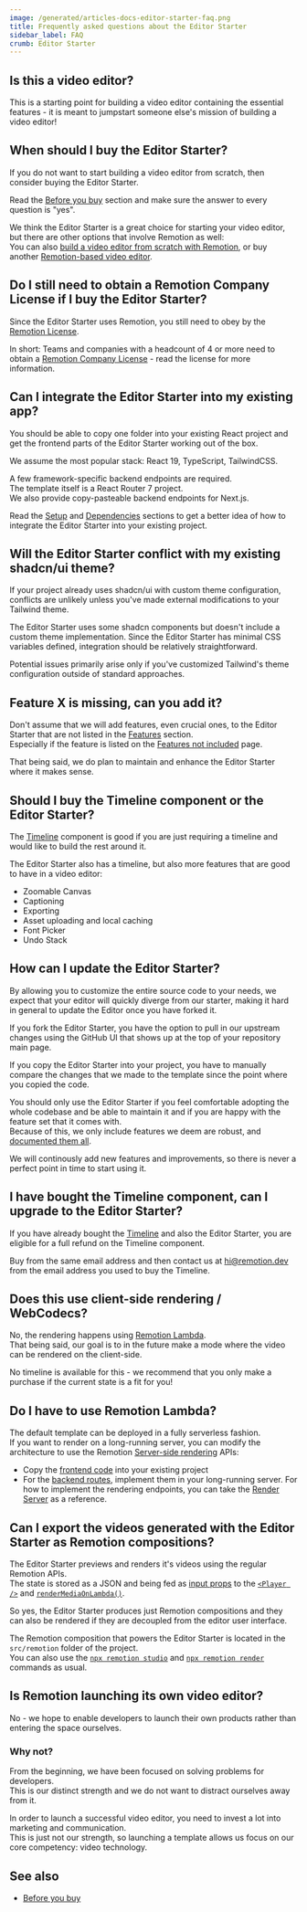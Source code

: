 ```yaml
---
image: /generated/articles-docs-editor-starter-faq.png
title: Frequently asked questions about the Editor Starter
sidebar_label: FAQ
crumb: Editor Starter
---
```


## Is this a video editor?

This is a starting point for building a video editor containing the essential features - it is meant to jumpstart someone else's mission of building a video editor!

## When should I buy the Editor Starter?

If you do not want to start building a video editor from scratch, then consider buying the Editor Starter.

Read the [Before you buy](/docs/editor-starter/before-you-buy) section and make sure the answer to every question is "yes".

We think the Editor Starter is a great choice for starting your video editor, but there are other options that involve Remotion as well:  
You can also [build a video editor from scratch with Remotion](/docs/building-a-timeline), or buy another [Remotion-based video editor](/docs/buy-a-video-editor).

## Do I still need to obtain a Remotion Company License if I buy the Editor Starter?

Since the Editor Starter uses Remotion, you still need to obey by the [Remotion License](/docs/license).

In short: Teams and companies with a headcount of 4 or more need to obtain a [Remotion Company License](https://remotion.pro/license) - read the license for more information.

## Can I integrate the Editor Starter into my existing app?

You should be able to copy one folder into your existing React project and get the frontend parts of the Editor Starter working out of the box.

We assume the most popular stack: React 19, TypeScript, TailwindCSS.

A few framework-specific backend endpoints are required.  
The template itself is a React Router 7 project.  
We also provide copy-pasteable backend endpoints for Next.js.

Read the [Setup](/docs/editor-starter/setup) and [Dependencies](/docs/editor-starter/dependencies) sections to get a better idea of how to integrate the Editor Starter into your existing project.

## Will the Editor Starter conflict with my existing shadcn/ui theme?

If your project already uses shadcn/ui with custom theme configuration, conflicts are unlikely unless you've made external modifications to your Tailwind theme.

The Editor Starter uses some shadcn components but doesn't include a custom theme implementation. Since the Editor Starter has minimal CSS variables defined, integration should be relatively straightforward.

Potential issues primarily arise only if you've customized Tailwind's theme configuration outside of standard approaches.

## Feature X is missing, can you add it?

Don't assume that we will add features, even crucial ones, to the Editor Starter that are not listed in the [Features](/docs/editor-starter/features) section.  
Especially if the feature is listed on the [Features not included](/docs/editor-starter/features-not-included) page.

That being said, we do plan to maintain and enhance the Editor Starter where it makes sense.

## Should I buy the Timeline component or the Editor Starter?

The [Timeline](/docs/timeline) component is good if you are just requiring a timeline and would like to build the rest around it.

The Editor Starter also has a timeline, but also more features that are good to have in a video editor:

- Zoomable Canvas
- Captioning
- Exporting
- Asset uploading and local caching
- Font Picker
- Undo Stack

## How can I update the Editor Starter?

By allowing you to customize the entire source code to your needs, we expect that your editor will quickly diverge from our starter, making it hard in general to update the Editor once you have forked it.

If you fork the Editor Starter, you have the option to pull in our upstream changes using the GitHub UI that shows up at the top of your repository main page.

If you copy the Editor Starter into your project, you have to manually compare the changes that we made to the template since the point where you copied the code.

You should only use the Editor Starter if you feel comfortable adopting the whole codebase and be able to maintain it and if you are happy with the feature set that it comes with.  
Because of this, we only include features we deem are robust, and [documented them all](/docs/editor-starter/features).

We will continously add new features and improvements, so there is never a perfect point in time to start using it.

## I have bought the Timeline component, can I upgrade to the Editor Starter?

If you have already bought the [Timeline](/docs/timeline) and also the Editor Starter, you are eligible for a full refund on the Timeline component.

Buy from the same email address and then contact us at [hi@remotion.dev](mailto:hi@remotion.dev) from the email address you used to buy the Timeline.

## Does this use client-side rendering / WebCodecs?

No, the rendering happens using [Remotion Lambda](/docs/editor-starter/rendering).  
That being said, our goal is to in the future make a mode where the video can be rendered on the client-side.

No timeline is available for this - we recommend that you only make a purchase if the current state is a fit for you!

## Do I have to use Remotion Lambda?

The default template can be deployed in a fully serverless fashion.  
If you want to render on a long-running server, you can modify the architecture to use the Remotion [Server-side rendering](/docs/ssr) APIs:

- Copy the [frontend code](/docs/editor-starter/setup) into your existing project
- For the [backend routes](/docs/editor-starter/backend-routes), implement them in your long-running server. For how to implement the rendering endpoints, you can take the [Render Server](/templates/render-server) as a reference.

## Can I export the videos generated with the Editor Starter as Remotion compositions?

The Editor Starter previews and renders it's videos using the regular Remotion APIs.  
The state is stored as a JSON and being fed as [input props](/docs/terminology/input-props) to the [`<Player />`](/docs/player) and [`renderMediaOnLambda()`](/docs/lambda/rendermediaonlambda).

So yes, the Editor Starter produces just Remotion compositions and they can also be rendered if they are decoupled from the editor user interface.

The Remotion composition that powers the Editor Starter is located in the `src/remotion` folder of the project.  
You can also use the [`npx remotion studio`](/docs/cli/studio) and [`npx remotion render`](/docs/cli/studio) commands as usual.

## Is Remotion launching its own video editor?

No - we hope to enable developers to launch their own products rather than entering the space ourselves.

### Why not?

From the beginning, we have been focused on solving problems for developers.  
This is our distinct strength and we do not want to distract ourselves away from it.

In order to launch a successful video editor, you need to invest a lot into marketing and communication.  
This is just not our strength, so launching a template allows us focus on our core competency: video technology.

## See also

- [Before you buy](/docs/editor-starter/before-you-buy)
